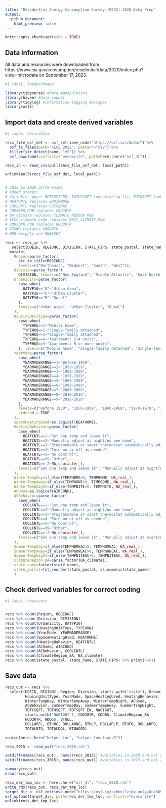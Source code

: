 ```yaml
---
title: "Residential Energy Consumption Survey (RECS) 2020 Data Prep"
output: 
  github_document:
    html_preview: false
---
```


```r
knitr::opts_chunk$set(echo = TRUE)
```

## Data information

All data and resources were downloaded from https://www.eia.gov/consumption/residential/data/2020/index.php?view=microdata on September 17, 2023.

```r
#| label: loadpackages

library(tidyverse) #data manipulation
library(haven) #data import
library(tidylog) #informative logging messages
library(osfr)
```

## Import data and create derived variables

```r
#| label: derivedata

recs_file_osf_det <- osf_retrieve_node("https://osf.io/z5c3m/") %>%
  osf_ls_files(path="RECS_2020", pattern="csv") %>%
  filter(str_detect(name, "v5")) %>%
  osf_download(conflicts="overwrite", path=here::here("osf_dl"))

recs_in <- read_csv(pull(recs_file_osf_det, local_path))

unlink(pull(recs_file_osf_det, local_path))


# 2015 to 2020 differences
# Added states!
# Variables gone: METROMICRO, TOTUCSQFT (uncooled sq ft), TOTUSQFT (unheated sq ft), CDD80, HDD50, GNDHDD65, PELLETBTU
# HEATCNTL replaces EQUIPMUSE
# COOLCNTL replaces USECENAC
# CDD30YR_PUB replaces CDD30YR
# BA_climate replaces CLIMATE_REGION_PUB 
# IECC_climate_code replaces IECC_CLIMATE_PUB
# HDD30YR_PUB replaces HDD30YR
# BTUWD replaces WOODBTU
# BRR weights are NWEIGHT

recs <- recs_in %>%
   select(DOEID, REGIONC, DIVISION, STATE_FIPS, state_postal, state_name, UATYP10, TYPEHUQ, YEARMADERANGE, HEATHOME, HEATCNTL, TEMPHOME, TEMPGONE, TEMPNITE, AIRCOND, COOLCNTL, TEMPHOMEAC, TEMPGONEAC, TEMPNITEAC, TOTCSQFT, TOTHSQFT, TOTSQFT_EN, NWEIGHT, starts_with("NWEIGHT"), CDD30YR=CDD30YR_PUB, CDD65, BA_climate, IECC_climate_code, HDD30YR=HDD30YR_PUB, HDD65, BTUEL, DOLLAREL, BTUNG, DOLLARNG, BTULP, DOLLARLP, BTUFO, DOLLARFO, TOTALBTU, TOTALDOL, BTUWOOD=BTUWD) %>%
  mutate(
    Region=parse_factor(
      str_to_title(REGIONC),
      levels=c("Northeast", "Midwest", "South", "West")),
    Division=parse_factor(
      DIVISION, levels=c("New England", "Middle Atlantic", "East North Central", "West North Central", "South Atlantic", "East South Central", "West South Central", "Mountain North", "Mountain South", "Pacific")),
    Urbanicity=parse_factor(
      case_when(
        UATYP10=="U"~"Urban Area",
        UATYP10=="C"~"Urban Cluster",
        UATYP10=="R"~"Rural"
      ),
      levels=c("Urban Area", "Urban Cluster", "Rural")
    ),
    HousingUnitType=parse_factor(
      case_when(
        TYPEHUQ==1~"Mobile home",
        TYPEHUQ==2~"Single-family detached",
        TYPEHUQ==3~"Single-family attached",
        TYPEHUQ==4~"Apartment: 2-4 Units",
        TYPEHUQ==5~"Apartment: 5 or more units",
      ), levels=c("Mobile home", "Single-family detached", "Single-family attached", "Apartment: 2-4 Units", "Apartment: 5 or more units")),
    YearMade=parse_factor(
      case_when(
        YEARMADERANGE==1~"Before 1950",
        YEARMADERANGE==2~"1950-1959",
        YEARMADERANGE==3~"1960-1969",
        YEARMADERANGE==4~"1970-1979",
        YEARMADERANGE==5~"1980-1989",
        YEARMADERANGE==6~"1990-1999",
        YEARMADERANGE==7~"2000-2009",
        YEARMADERANGE==8~"2010-2015",
        YEARMADERANGE==9~"2016-2020"
      ),
      levels=c("Before 1950", "1950-1959", "1960-1969", "1970-1979", "1980-1989", "1990-1999", "2000-2009", "2010-2015", "2016-2020"),
      ordered = TRUE
    ),
    SpaceHeatingUsed=as.logical(HEATHOME),
    HeatingBehavior=parse_factor(
      case_when(
        HEATCNTL==1~"Set one temp and leave it",
        HEATCNTL==2~"Manually adjust at night/no one home",
        HEATCNTL==3~"Programmable or smart thermostat automatically adjusts the temperature",
        HEATCNTL==4~"Turn on or off as needed",
        HEATCNTL==5~"No control",
        HEATCNTL==99~"Other",
        HEATCNTL==-2~NA_character_),
      levels=c("Set one temp and leave it", "Manually adjust at night/no one home", "Programmable or smart thermostat automatically adjusts the temperature", "Turn on or off as needed", "No control", "Other")
    ),
    WinterTempDay=if_else(TEMPHOME>0, TEMPHOME, NA_real_),
    WinterTempAway=if_else(TEMPGONE>0, TEMPGONE, NA_real_),
    WinterTempNight=if_else(TEMPNITE>0, TEMPNITE, NA_real_),
    ACUsed=as.logical(AIRCOND),
    ACBehavior=parse_factor(
      case_when(
        COOLCNTL==1~"Set one temp and leave it",
        COOLCNTL==2~"Manually adjust at night/no one home",
        COOLCNTL==3~"Programmable or smart thermostat automatically adjusts the temperature",
        COOLCNTL==4~"Turn on or off as needed",
        COOLCNTL==5~"No control",
        COOLCNTL==99~"Other",
        COOLCNTL==-2~NA_character_),
      levels=c("Set one temp and leave it", "Manually adjust at night/no one home", "Programmable or smart thermostat automatically adjusts the temperature", "Turn on or off as needed", "No control", "Other")
    ),
    SummerTempDay=if_else(TEMPHOMEAC>0, TEMPHOMEAC, NA_real_),
    SummerTempAway=if_else(TEMPGONEAC>0, TEMPGONEAC, NA_real_),
    SummerTempNight=if_else(TEMPNITEAC>0, TEMPNITEAC, NA_real_),
    ClimateRegion_BA=parse_factor(BA_climate),
    state_name=factor(state_name),
    state_postal=fct_reorder(state_postal, as.numeric(state_name))
    )

```

## Check derived variables for correct coding

```r
#| label: checkvars


recs %>% count(Region, REGIONC)
recs %>% count(Division, DIVISION)
recs %>% count(Urbanicity, UATYP10)
recs %>% count(HousingUnitType, TYPEHUQ)
recs %>% count(YearMade, YEARMADERANGE)
recs %>% count(SpaceHeatingUsed, HEATHOME)
recs %>% count(HeatingBehavior, HEATCNTL)
recs %>% count(ACUsed, AIRCOND)
recs %>% count(ACBehavior, COOLCNTL)
recs %>% count(ClimateRegion_BA, BA_climate)
recs %>% count(state_postal, state_name, STATE_FIPS) %>% print(n=51)
```


## Save data

```r
recs_out <- recs %>%
  select(DOEID, REGIONC, Region, Division, starts_with("state"), Urbanicity, 
         HousingUnitType, YearMade, SpaceHeatingUsed, HeatingBehavior, 
         WinterTempDay, WinterTempAway, WinterTempNight, ACUsed, 
         ACBehavior, SummerTempDay, SummerTempAway, SummerTempNight, 
         TOTCSQFT, TOTHSQFT, TOTSQFT_EN, NWEIGHT, 
         starts_with("NWEIGHT"), CDD30YR, CDD65, ClimateRegion_BA, 
         HDD30YR, HDD65, BTUEL, 
         DOLLAREL, BTUNG, DOLLARNG, BTULP, DOLLARLP, BTUFO, DOLLARFO, 
         TOTALBTU, TOTALDOL, BTUWOOD)

source(here::here("helper-fun", "helper-function.R"))

recs_2015 <- read_osf("recs_2015.rds")

setdiff(names(recs_out), names(recs_2015)) #variables in 2020 and not 2015
setdiff(names(recs_2015), names(recs_out)) #variables in 2015 and not 2020

```


```r
summary(recs_out)
nrow(recs_out)

recs_der_tmp_loc <- here::here("osf_dl", "recs_2020.rds")
write_rds(recs_out, recs_der_tmp_loc)
target_dir <- osf_retrieve_node("https://osf.io/gzbkn/?view_only=8ca80573293b4e12b7f934a0f742b957") 
osf_upload(target_dir, path=recs_der_tmp_loc, conflicts="overwrite")
unlink(recs_der_tmp_loc)

```

